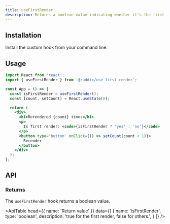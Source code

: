 ```yaml
---
title: useFirstRender
description: Returns a boolean value indicating whether it's the first render or not.
---
```


## Installation

Install the custom hook from your command line.

<Snippet pkg text='@raddix/use-first-render' />

## Usage

```jsx
import React from 'react';
import { useFirstRender } from '@raddix/use-first-render';

const App = () => {
  const isFirstRender = useFirstRender();
  const [count, setCount] = React.useState(0);

  return (
    <div>
      <h1>Rerendered {count} times</h1>
      <p>
        Is first render: <code>{isFirstRender ? 'yes' : 'no'}</code>
      </p>
      <button type='button' onClick={() => setCount(count + 1)}>
        Rerender
      </button>
    </div>
  );
};
```

## API

### Returns

The `useFirstRender` hook returns a boolean value.

<ApiTable
  head={{
    name: 'Return value'
  }}
  data={[
    {
      name: 'isFirstRender',
      type: 'boolean',
      description: 'true for the first render, false for others.',
    }
  ]}
 />
